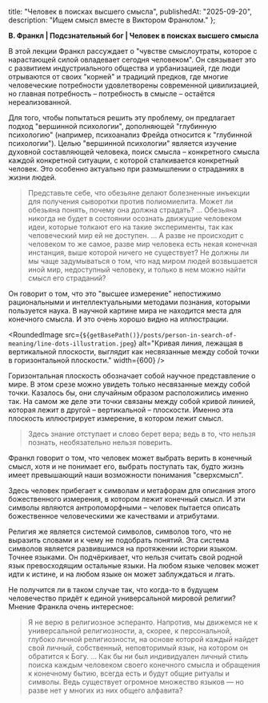 
  title: "Человек в поисках высшего смысла",
  publishedAt: "2025-09-20",
  description: "Ищем смысл вместе в Виктором Франклом."
};

**В. Франкл | Подсзнательный бог | Человек в поисках высшего смысла**

В этой лекции Франкл рассуждает о "чувстве смыслоутраты, которое с нарастающей силой овладевает сегодня человеком". Он связывает это с развитием индустриального общества и урбанизацией, где люди отрываются от своих "корней" и традиций предков, где многие человеческие потребности удовлетворены современной цивилизацией, но главная потребность – потребность в смысле – остаётся нереализованной.

Для того, чтобы попытаться решить эту проблему, он предлагает подход "вершинной психологии", дополняющей "глубинную психологию" (например, психоанализ Фрейда относится к "глубинной психологии"). Целью "вершинной психологии" является изучение духовной составляющей человека, поиск смысла – конкретного смысла каждой конкретной ситуации, с которой сталкивается конкретный человек. Это особенно актуально при размышлении о страданиях в жизни людей.

> Представьте себе, что обезьяне делают болезненные инъекции для получения сыворотки против полиомиелита. Может ли обезьяна понять, почему она должна страдать? ... Обезьяна никогда не будет в состоянии осознать движущие человеком идеи, которые толкают его на такие эксперименты, так как человеческий мир ей не доступен. … А разве не происходит с человеком то же самое, разве мир человека есть некая конечная инстанция, выше которой ничего не существует? Не должны ли мы чаще задумываться о том, что над миром людей возвышается иной мир, недоступный человеку, и только в нем можно найти смысл его страданий?

Он говорит о том, что это "высшее измерение" непостижимо рациональными и интеллектуальными методами познания, которыми пользуется наука. В научной картине мира не находится места для конечного смысла. И это очень хорошо видно на иллюстрации.

<RoundedImage
  src={`${getBasePath()}/posts/person-in-search-of-meaning/line-dots-illustration.jpeg`}
  alt="Кривая линия, лежащая в вертикальной плоскости, выглядит как несвязанные между собой точки в горизонтальной плоскости."
  width={600}
/>

Горизонтальная плоскость обозначает собой научное представление о мире. В этом срезе можно увидеть только несвязанные между собой точки. Казалось бы, они случайным образом расположились именно так. На самом же деле эти точки связаны между собой кривой линией, которая лежит в другой – вертикальной – плоскости. Именно эта плоскость иллюстрирует измерение, в котором лежит смысл.

> Здесь знание отступает и слово берет вера; ведь в то, что нельзя познать, необязательно нельзя поверить.

Франкл говорит о том, что человек может выбрать верить в конечный смысл, хотя и не понимает его, выбрать поступать так, будто жизнь имеет превышающий наши возможности понимания "сверхсмысл".

Здесь человек прибегает к символам и метафорам для описания этого божественного измерения, в котором лежит конечный смысл. И эти символы являются антропоморфными – человек пытается описать божественное человеческими же качествами и атрибутами.

Религия же является системой символов, символов того, что не выразить словами и к чему не подобрать понятий. Эта система символов является развившимся на протяжении истории языком. Точнее языками. Он подчёркивает, что нельзя считать свой родной язык превосходящим остальные языки. На любом языке человек может идти к истине, и на любом языке он может заблуждаться и лгать.

Не получится ли в таком случае так, что когда-то в будущем человечество придёт к единой универсальной мировой религии? Мнение Франкла очень интересное:

> Я не верю в религиозное эсперанто. Напротив, мы движемся не к универсальной религиозности, а, скорее, к персональной, глубоко личной религиозности, на основе которой каждый найдет свой личный, собственный, неповторимый язык, на котором он обратится к Богу. ... Как бы ни был индивидуален личный стиль поиска каждым человеком своего конечного смысла и обращения к конечному бытию, всегда есть и будут общие ритуалы и символы. Ведь существует огромное множество языков — но разве нет у многих из них общего алфавита?
